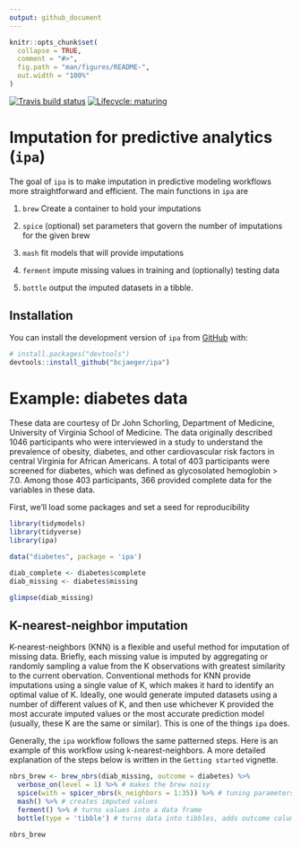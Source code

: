 ```yaml
---
output: github_document
---
```


<!-- README.md is generated from README.Rmd. Please edit that file -->

```r
knitr::opts_chunk$set(
  collapse = TRUE,
  comment = "#>",
  fig.path = "man/figures/README-",
  out.width = "100%"
)
```

<!-- badges: start -->
[![Travis build status](https://travis-ci.org/bcjaeger/ipa.svg?branch=master)](https://travis-ci.org/bcjaeger/ipa)
[![Lifecycle: maturing](https://img.shields.io/badge/lifecycle-maturing-blue.svg)](https://www.tidyverse.org/lifecycle/#maturing)
<!-- badges: end -->

# Imputation for predictive analytics (`ipa`)

The goal of `ipa` is to make imputation in predictive modeling workflows more straightforward and efficient. The main functions in `ipa` are

1. `brew` Create a container to hold your imputations

2. `spice` (optional) set parameters that govern the number of imputations for the given brew

3. `mash` fit models that will provide imputations

4. `ferment` impute missing values in training and (optionally) testing data 

5. `bottle` output the imputed datasets in a tibble.



## Installation

<!-- You can install the released version of ipa from [CRAN](https://CRAN.R-project.org) with: -->

<!-- ``` r -->
<!-- install.packages("ipa") -->
<!-- ``` -->

You can install the development version of `ipa` from [GitHub](https://github.com/) with:

``` r
# install.packages("devtools")
devtools::install_github("bcjaeger/ipa")
```

# Example: diabetes data

These data are courtesy of Dr John Schorling, Department of Medicine, University of Virginia School of Medicine. The data originally described 1046 participants who were interviewed in a study to understand the prevalence of obesity, diabetes, and other cardiovascular risk factors in central Virginia for African Americans. A total of 403 participants were screened for diabetes, which was defined as glycosolated hemoglobin > 7.0. Among those 403 participants, 366 provided complete data for the variables in these data.

First, we'll load some packages and set a seed for reproducibility

```r

library(tidymodels)
library(tidyverse)
library(ipa)

data("diabetes", package = 'ipa')

diab_complete <- diabetes$complete
diab_missing <- diabetes$missing

glimpse(diab_missing)

```

## K-nearest-neighbor imputation

K-nearest-neighbors (KNN) is a flexible and useful method for imputation of missing data. Briefly, each missing value is imputed by aggregating or randomly sampling a value from the K observations with greatest similarity to the current obervation. Conventional methods for KNN provide imputations using a single value of K, which makes it hard to identify an optimal value of K. Ideally, one would generate imputed datasets using a number of different values of K, and then use whichever K provided the most accurate imputed values or the most accurate prediction model (usually, these K are the same or similar). This is one of the things `ipa` does. 

Generally, the `ipa` workflow follows the same patterned steps. Here is an example of this workflow using k-nearest-neighbors. A more detailed explanation of the steps below is written in the `Getting started` vignette.

```r

nbrs_brew <- brew_nbrs(diab_missing, outcome = diabetes) %>%
  verbose_on(level = 1) %>% # makes the brew noisy
  spice(with = spicer_nbrs(k_neighbors = 1:35)) %>% # tuning parameters
  mash() %>% # creates imputed values 
  ferment() %>% # turns values into a data frame
  bottle(type = 'tibble') # turns data into tibbles, adds outcome column

nbrs_brew


```

